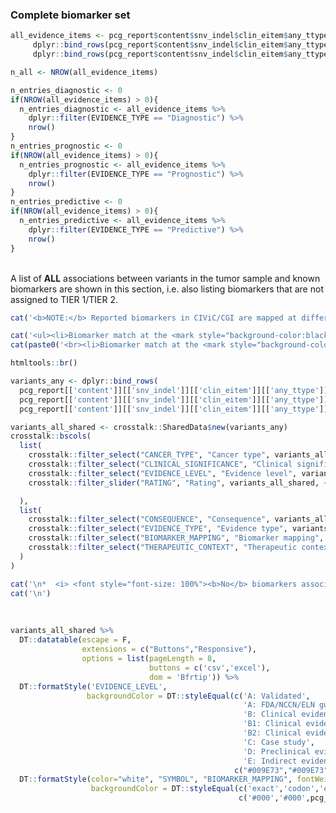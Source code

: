 ### Complete biomarker set 

```r

all_evidence_items <- pcg_report$content$snv_indel$clin_eitem$any_ttype$diagnostic$any %>%
     dplyr::bind_rows(pcg_report$content$snv_indel$clin_eitem$any_ttype$prognostic$any) %>%
     dplyr::bind_rows(pcg_report$content$snv_indel$clin_eitem$any_ttype$predictive$any)

n_all <- NROW(all_evidence_items)

n_entries_diagnostic <- 0
if(NROW(all_evidence_items) > 0){
  n_entries_diagnostic <- all_evidence_items %>%
    dplyr::filter(EVIDENCE_TYPE == "Diagnostic") %>%
    nrow()
}
n_entries_prognostic <- 0
if(NROW(all_evidence_items) > 0){
  n_entries_prognostic <- all_evidence_items %>%
    dplyr::filter(EVIDENCE_TYPE == "Prognostic") %>%
    nrow()
}
n_entries_predictive <- 0
if(NROW(all_evidence_items) > 0){
  n_entries_predictive <- all_evidence_items %>%
    dplyr::filter(EVIDENCE_TYPE == "Predictive") %>%
    nrow()
}

```


<br>
A list of __ALL__ associations between variants in the tumor sample and known biomarkers are shown in this section, i.e. also listing biomarkers that are not assigned to TIER 1/TIER 2.
<br>

```r

cat('<b>NOTE:</b> Reported biomarkers in CIViC/CGI are mapped at different resolutions (i.e. filter <b>Biomarker mapping</b>). The accuracy of a match between variants in the tumor sample and the reported biomarkers will vary accordingly (highlighted by gene symbols with different color backgrounds):\n\n')

cat('<ul><li>Biomarker match at the <mark style="background-color:black; font-weight:bold; color:white">exact variant/codon level</mark></li>')
cat(paste0('<br><li>Biomarker match at the <mark style="background-color:', pcg_report[['metadata']][['color_palette']][['warning']][['values']][1],'; color:white; font-weight:bold">exon/gene level</mark></li></ul>\n'))

htmltools::br()
```



```r

variants_any <- dplyr::bind_rows(
  pcg_report[['content']][['snv_indel']][['clin_eitem']][['any_ttype']][['diagnostic']][['any']],
  pcg_report[['content']][['snv_indel']][['clin_eitem']][['any_ttype']][['predictive']][['any']],
  pcg_report[['content']][['snv_indel']][['clin_eitem']][['any_ttype']][['prognostic']][['any']])

variants_all_shared <- crosstalk::SharedData$new(variants_any)
crosstalk::bscols(
  list(
    crosstalk::filter_select("CANCER_TYPE", "Cancer type", variants_all_shared, ~CANCER_TYPE),
    crosstalk::filter_select("CLINICAL_SIGNIFICANCE", "Clinical significance", variants_all_shared, ~CLINICAL_SIGNIFICANCE),
    crosstalk::filter_select("EVIDENCE_LEVEL", "Evidence level", variants_all_shared, ~EVIDENCE_LEVEL),
    crosstalk::filter_slider("RATING", "Rating", variants_all_shared, ~RATING, min = 0, max = 5, step = 1, ticks = T)

  ),
  list(
    crosstalk::filter_select("CONSEQUENCE", "Consequence", variants_all_shared, ~CONSEQUENCE),
    crosstalk::filter_select("EVIDENCE_TYPE", "Evidence type", variants_all_shared, ~EVIDENCE_TYPE),
    crosstalk::filter_select("BIOMARKER_MAPPING", "Biomarker mapping", variants_all_shared, ~BIOMARKER_MAPPING),
    crosstalk::filter_select("THERAPEUTIC_CONTEXT", "Therapeutic context", variants_all_shared, ~THERAPEUTIC_CONTEXT)
  )
)


```


```r
cat('\n*  <i> <font style="font-size: 100%"><b>No</b> biomarkers associated with variants in the tumor sample.</i></font>', sep='\n')
cat('\n')
```

<br>

```r

variants_all_shared %>%
  DT::datatable(escape = F, 
                extensions = c("Buttons","Responsive"), 
                options = list(pageLength = 8, 
                               buttons = c('csv','excel'), 
                               dom = 'Bfrtip')) %>%
  DT::formatStyle('EVIDENCE_LEVEL', 
                 backgroundColor = DT::styleEqual(c('A: Validated',
                                                    'A: FDA/NCCN/ELN guidelines',
                                                    'B: Clinical evidence',
                                                    'B1: Clinical evidence: late trials',
                                                    'B2: Clinical evidence: early trials',
                                                    'C: Case study',
                                                    'D: Preclinical evidence',
                                                    'E: Indirect evidence'), 
                                                  c("#009E73","#009E73","#56B4E9", "#56B4E9","#56B4E9","#0072B2","#E69F00", "#F0E442"))) %>%
  DT::formatStyle(color="white", "SYMBOL", "BIOMARKER_MAPPING", fontWeight = 'bold', `text-align` = 'center',
                  backgroundColor = DT::styleEqual(c('exact','codon','exon','gene'), 
                                                   c('#000','#000',pcg_report[['metadata']][['color_palette']][['warning']][['values']][1], pcg_report[['metadata']][['color_palette']][['warning']][['values']][1])))

```

